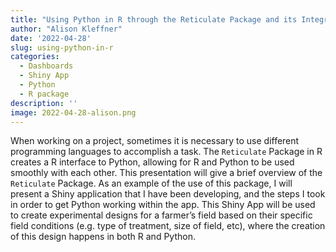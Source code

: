 ```yaml
---
title: "Using Python in R through the Reticulate Package and its Integration with R Shiny"
author: "Alison Kleffner"
date: '2022-04-28'
slug: using-python-in-r
categories: 
  - Dashboards
  - Shiny App
  - Python
  - R package
description: ''
image: 2022-04-28-alison.png
---
```



When working on a project, sometimes it is necessary to use different programming languages to accomplish a task. The `Reticulate` Package in R creates a R interface to Python, allowing for R and Python to be used smoothly with each other. This presentation will give a brief overview of the `Reticulate` Package. As an example of the use of this package, I will present a Shiny application that I have been developing, and the steps I took in order to get Python working within the app. This Shiny App will be used to create experimental designs for a farmer's field based on their specific field conditions (e.g. type of treatment, size of field, etc), where the creation of this design happens in both R and Python.
